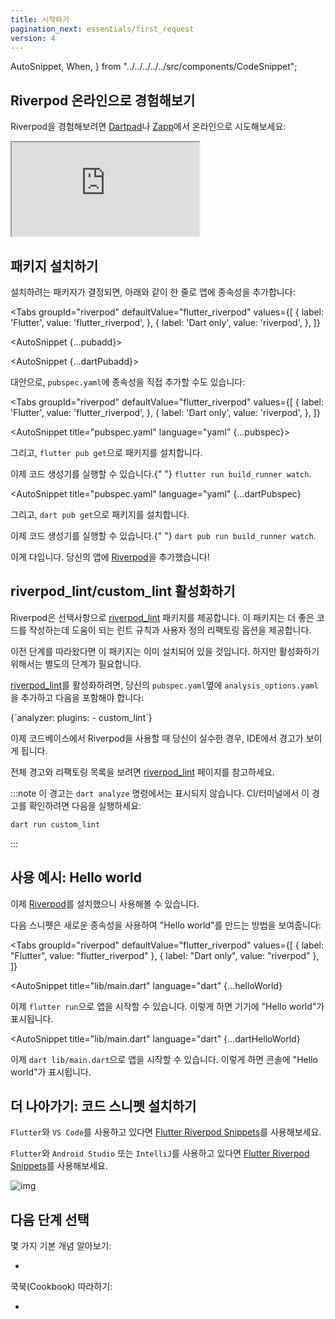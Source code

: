 ```yaml
---
title: 시작하기
pagination_next: essentials/first_request
version: 4
---
```


  AutoSnippet,
  When,
} from "../../../../../src/components/CodeSnippet";

## Riverpod 온라인으로 경험해보기

Riverpod을 경험해보려면 [Dartpad](https://dartpad.dev/?null_safety=true&id=ef06ab3ce0b822e6cc5db0575248e6e2)나 [Zapp](https://zapp.run/new)에서 온라인으로 시도해보세요:

<iframe
  src="https://zapp.run/edit/zv2060sv306?theme=dark&lazy=false"
  style={{ width: "100%", border: 0, overflow: "hidden", aspectRatio: "1.5" }}
></iframe>

## 패키지 설치하기

설치하려는 패키지가 결정되면, 아래와 같이 한 줄로 앱에 종속성을 추가합니다:

<Tabs
  groupId="riverpod"
  defaultValue="flutter_riverpod"
  values={[
    { label: 'Flutter', value: 'flutter_riverpod', },
    { label: 'Dart only', value: 'riverpod', },
  ]}
>
<TabItem value="flutter_riverpod">

<AutoSnippet {...pubadd}></AutoSnippet>

</TabItem>

<TabItem value="riverpod">

<AutoSnippet {...dartPubadd}></AutoSnippet>

</TabItem>

</Tabs>

대안으로, `pubspec.yaml`에 종속성을 직접 추가할 수도 있습니다:

<Tabs
  groupId="riverpod"
  defaultValue="flutter_riverpod"
  values={[
    { label: 'Flutter', value: 'flutter_riverpod', },
    { label: 'Dart only', value: 'riverpod', },
  ]}
>
<TabItem value="flutter_riverpod">

<AutoSnippet title="pubspec.yaml" language="yaml" {...pubspec}></AutoSnippet>

그리고, `flutter pub get`으로 패키지를 설치합니다.

<When codegen={true}>
  이제 코드 생성기를 실행할 수 있습니다.{" "}
  <code>flutter run build_runner watch</code>.
</When>

</TabItem>
<TabItem value="riverpod">

<AutoSnippet
  title="pubspec.yaml"
  language="yaml"
  {...dartPubspec}
></AutoSnippet>

그리고, `dart pub get`으로 패키지를 설치합니다.

<When codegen={true}>
  이제 코드 생성기를 실행할 수 있습니다.{" "}
  <code>dart pub run build_runner watch</code>.
</When>

</TabItem>
</Tabs>

이게 다입니다. 당신의 앱에 [Riverpod]을 추가했습니다!

## riverpod_lint/custom_lint 활성화하기

Riverpod은 선택사항으로 [riverpod_lint] 패키지를 제공합니다.
이 패키지는 더 좋은 코드를 작성하는데 도움이 되는 린트 규칙과 사용자 정의 리팩토링 옵션을 제공합니다.

이전 단계를 따라왔다면 이 패키지는 이미 설치되어 있을 것입니다. 
하지만 활성화하기 위해서는 별도의 단계가 필요합니다.

[riverpod_lint]를 활성화하려면, 당신의 `pubspec.yaml`옆에 `analysis_options.yaml`을 추가하고 다음을 포함해야 합니다:

<CodeBlock language="yaml" title="analysis_options.yaml">
  {`analyzer:
  plugins:
    - custom_lint`}
</CodeBlock>

이제 코드베이스에서 Riverpod을 사용할 때 당신이 실수한 경우, IDE에서 경고가 보이게 됩니다.

전체 경고와 리팩토링 목록을 보려면 [riverpod_lint] 페이지를 참고하세요.

:::note
이 경고는 `dart analyze` 명령에서는 표시되지 않습니다.
CI/터미널에서 이 경고를 확인하려면 다음을 실행하세요:

```sh
dart run custom_lint
```

:::

## 사용 예시: Hello world

이제 [Riverpod]를 설치했으니 사용해볼 수 있습니다.

다음 스니펫은 새로운 종속성을 사용하여 "Hello world"를 만드는 방법을 보여줍니다:

<Tabs
  groupId="riverpod"
  defaultValue="flutter_riverpod"
  values={[
    { label: "Flutter", value: "flutter_riverpod" },
    { label: "Dart only", value: "riverpod" },
  ]}
>
<TabItem value="flutter_riverpod">

<AutoSnippet
  title="lib/main.dart"
  language="dart"
  {...helloWorld}
></AutoSnippet>

이제 `flutter run`으로 앱을 시작할 수 있습니다.
이렇게 하면 기기에 "Hello world"가 표시됩니다.

</TabItem>
<TabItem value="riverpod">

<AutoSnippet
  title="lib/main.dart"
  language="dart"
  {...dartHelloWorld}
></AutoSnippet>

이제 `dart lib/main.dart`으로 앱을 시작할 수 있습니다.
이렇게 하면 콘솔에 "Hello world"가 표시됩니다.

</TabItem>
</Tabs>

## 더 나아가기: 코드 스니펫 설치하기

`Flutter`와 `VS Code`를 사용하고 있다면 [Flutter Riverpod Snippets](https://marketplace.visualstudio.com/items?itemName=robert-brunhage.flutter-riverpod-snippets)를 사용해보세요.

`Flutter`와 `Android Studio` 또는 `IntelliJ`를 사용하고 있다면 [Flutter Riverpod Snippets](https://plugins.jetbrains.com/plugin/14641-flutter-riverpod-snippets)를 사용해보세요.

![img](/img/snippets/greetingProvider.gif)

## 다음 단계 선택

몇 가지 기본 개념 알아보기:

- <Link documentID="concepts/providers" />

쿡북(Cookbook) 따라하기:

- <Link documentID="cookbooks/testing" />

[riverpod]: https://github.com/rrousselgit/riverpod
[hooks_riverpod]: https://pub.dev/packages/hooks_riverpod
[flutter_riverpod]: https://pub.dev/packages/flutter_riverpod
[flutter_hooks]: https://github.com/rrousselGit/flutter_hooks
[riverpod_lint]: https://pub.dev/packages/riverpod_lint

